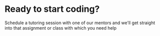 # Ready to start coding?

Schedule a tutoring session with one of our mentors and we'll get straight into that assignment or class with which you need help

